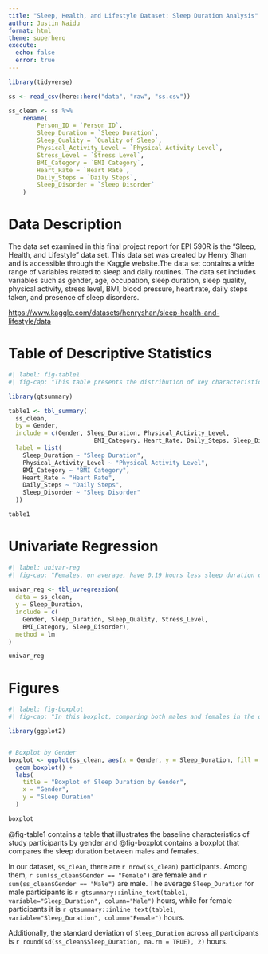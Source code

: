 ```yaml
---
title: "Sleep, Health, and Lifestyle Dataset: Sleep Duration Analysis"
author: Justin Naidu
format: html
theme: superhero
execute:
  echo: false
  error: true
---
```


```r
library(tidyverse)

ss <- read_csv(here::here("data", "raw", "ss.csv"))

```


```r
ss_clean <- ss %>%
	rename(
		Person_ID = `Person ID`,
		Sleep_Duration = `Sleep Duration`,
		Sleep_Quality = `Quality of Sleep`,
		Physical_Activity_Level = `Physical Activity Level`,
		Stress_Level = `Stress Level`,
		BMI_Category = `BMI Category`,
		Heart_Rate = `Heart Rate`,
		Daily_Steps = `Daily Steps`,
		Sleep_Disorder = `Sleep Disorder`
	)
```

# Data Description

The data set examined in this final project report for EPI 590R is the "Sleep, Health, and Lifestyle" data set. This data set was created by Henry Shan and is accessible through the Kaggle website.The data set contains a wide range of variables related to sleep and daily routines. The data set includes variables such as gender, age, occupation, sleep duration, sleep quality, physical activity, stress level, BMI, blood pressure, heart rate, daily steps taken, and presence of sleep disorders.

<https://www.kaggle.com/datasets/henryshan/sleep-health-and-lifestyle/data>

# Table of Descriptive Statistics

```r
#| label: fig-table1
#| fig-cap: "This table presents the distribution of key characteristics among female (N = 1,841) and male (N = 1,891) participants. Values are expressed as median (Q1, Q3) or n (%). The characteristics include sleep duration, physical activity level, BMI category, heart rate, daily steps, and presence of sleep disorders. Notable findings include similar median sleep durations and physical activity levels between genders, but significant differences in BMI categories and the prevalence of sleep disorders, particularly sleep apnea, which was more common among females."

library(gtsummary)

table1 <- tbl_summary(
  ss_clean,
  by = Gender,
  include = c(Gender, Sleep_Duration, Physical_Activity_Level, 
  						BMI_Category, Heart_Rate, Daily_Steps, Sleep_Disorder),
  label = list(
  	Sleep_Duration ~ "Sleep Duration",
  	Physical_Activity_Level ~ "Physical Activity Level",
  	BMI_Category ~ "BMI Category",
  	Heart_Rate ~ "Heart Rate",
  	Daily_Steps ~ "Daily Steps",
  	Sleep_Disorder ~ "Sleep Disorder"
  ))

table1
```


# Univariate Regression

```r
#| label: univar-reg
#| fig-cap: "Females, on average, have 0.19 hours less sleep duration compared to males (p-value < 0.021). Higher stress levels are linked to shorter sleep duration (p-value < 0.001). Overweight individuals have 0.63 hours less sleep duration (p-value < 0.001)."
	
univar_reg <- tbl_uvregression(
  data = ss_clean,
  y = Sleep_Duration,
  include = c(
    Gender, Sleep_Duration, Sleep_Quality, Stress_Level, 
    BMI_Category, Sleep_Disorder),
  method = lm
)

univar_reg

```

# Figures
```r
#| label: fig-boxplot
#| fig-cap: "In this boxplot, comparing both males and females in the dataset, the median sleep duration for females (represented by the red boxplot) is approximately 8 hours. The median sleep duration for males (represented by the blue boxplot) is around 7 hours. Females tend to have longer sleep durations."

library(ggplot2)


# Boxplot by Gender
boxplot <- ggplot(ss_clean, aes(x = Gender, y = Sleep_Duration, fill = Gender)) +
  geom_boxplot() +
  labs(
    title = "Boxplot of Sleep Duration by Gender",
    x = "Gender",
    y = "Sleep Duration"
  )

boxplot
```

@fig-table1 contains a table that illustrates the baseline characteristics of study participants by gender and @fig-boxplot contains a boxplot that compares the sleep duration between males and females.

In our dataset, `ss_clean`, there are `r nrow(ss_clean)` participants. Among them, `r sum(ss_clean$Gender == "Female")` are female and `r sum(ss_clean$Gender == "Male")` are male. The average `Sleep_Duration` for male participants is `r gtsummary::inline_text(table1, variable="Sleep_Duration", column="Male")` hours, while for female participants it is `r gtsummary::inline_text(table1, variable="Sleep_Duration", column="Female")` hours. 

Additionally, the standard deviation of `Sleep_Duration` across all participants is `r round(sd(ss_clean$Sleep_Duration, na.rm = TRUE), 2)` hours.


